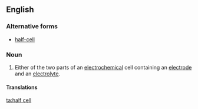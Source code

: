 ==English==

===Alternative forms===
*[[half-cell]]

===Noun===
{{wikipedia}}
{{en-noun|sg=[[half]] [[cell]]}}

#{{physics|chemistry}} Either of the two parts of an [[electrochemical]] cell containing an [[electrode]] and an [[electrolyte]].

====Translations====
{{trans-top|part of an electrochemical cell}}
{{trans-mid}}
{{trans-bottom}}


[[ta:half cell]]